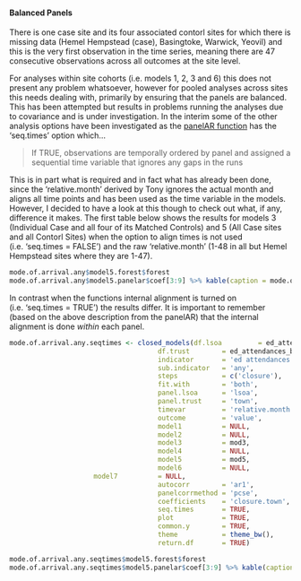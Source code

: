 #### Balanced Panels

There is one case site and its four associated contorl sites for which there is missing data (Hemel Hempstead (case), Basingtoke, Warwick, Yeovil) and this is the very first observation in the time series, meaning there are 47 consecutive observations across all outcomes at the site level.

For analyses within site cohorts (i.e. models 1, 2, 3 and 6) this does not present any problem whatsoever, however for pooled analyses across sites this needs dealing with, primarily by ensuring that the panels are balanced.  This has been attempted but results in problems running the analyses due to covariance and is under investigation.  In the interim some of the other analysis options have been investigated as the [panelAR function](https://cran.r-project.org/web/packages/panelAR/panelAR.pdf) has the 'seq.times' option which...

> If TRUE, observations are temporally ordered by panel and assigned a sequential time variable that ignores any gaps in the runs

This is in part what is required and in fact what has already been done, since the 'relative.month' derived by Tony ignores the actual month and aligns all time points and has been used as the time variable in the models.  However, I decided to have a look at this though to check out what, if any, difference it makes.  The first table below shows the results for models 3 (Individual Case and all four of its Matched Controls) and 5 (All Case sites and all Contorl Sites) when the option to align times is not used (i.e. 'seq.times = FALSE') and the raw 'relative.month' (1-48 in all but Hemel Hempstead sites where they are 1-47).

```r
mode.of.arrival.any$model5.forest$forest
mode.of.arrival.any$model5.panelar$coef[3:9] %>% kable(caption = mode.of.arrival.any$model5.panelar$caption)
```

In contrast when the functions internal alignment is turned on (i.e. 'seq.times = TRUE') the results differ.  It is important to remember (based on the above description from the panelAR) that the internal alignment is done *within* each panel.

<!--- Mode of Arrival - Any (with sequential times)--->
```r
mode.of.arrival.any.seqtimes <- closed_models(df.lsoa         = ed_attendances_by_mode_measure,
                                     df.trust        = ed_attendances_by_mode_site_measure,
                                     indicator       = 'ed attendances',
                                     sub.indicator   = 'any',
                                     steps           = c('closure'),
                                     fit.with        = 'both',
                                     panel.lsoa      = 'lsoa',
                                     panel.trust     = 'town',
                                     timevar         = 'relative.month',
                                     outcome         = 'value',
                                     model1          = NULL,
                                     model2          = NULL,
                                     model3          = mod3,
                                     model4          = NULL,
                                     model5          = mod5,
                                     model6          = NULL,
				     model7          = NULL,
                                     autocorr        = 'ar1',
                                     panelcorrmethod = 'pcse',
                                     coefficients    = 'closure.town',
                                     seq.times       = TRUE,
                                     plot            = TRUE,
                                     common.y        = TRUE,
                                     theme           = theme_bw(),
                                     return.df       = TRUE)
```

```r
mode.of.arrival.any.seqtimes$model5.forest$forest
mode.of.arrival.any.seqtimes$model5.panelar$coef[3:9] %>% kable(caption = mode.of.arrival.any$model5.panelar$caption)
```
